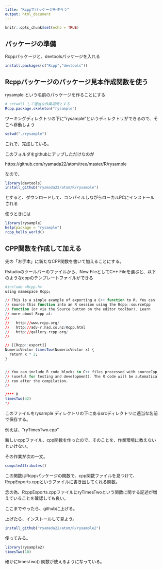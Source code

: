 ```yaml
---
title: "Rcppでパッケージを作ろう"
output: html_document
---
```


```r
knitr::opts_chunk$set(echo = TRUE)
```

## パッケージの準備

Rcppパッケージと、devtoolsパッケージを入れる

```r
install.packages(c("Rcpp","devtools"))
```

## Rcppパッケージのパッケージ見本作成関数を使う

rysample という名前のパッケージを作ることにする

```r
# setwd() して適当な作業場所とする
Rcpp.package.skeleton("rysample")
```

ワーキングディレクトリの下に"rysample"というディレクトリができるので、そこへ移動しよう
```r
setwd("./rysample")
```

これで、完成している。

このフォルダをgithubにアップしただけなのが

https://github.com/ryamada22/atom/tree/master/R/rysample 

なので、

```r
library(devtools)
install_github("ryamada22/atom/R/rysample")
```

とすると、ダウンロードして、コンパイルしながらローカルPCにインストールされる

使うときには
```r
library(rysample)
help(package = "rysample")
rcpp_hello_world()
```

## CPP関数を作成して加える

先の「お手本」に新たなCPP関数を書いて加えることにする。

Rstudioのツールバーのファイルから、New FileとしてC++ Fileを選ぶと、以下のようなcppのテンプレートファイルができる

```r
#include <Rcpp.h>
using namespace Rcpp;

// This is a simple example of exporting a C++ function to R. You can
// source this function into an R session using the Rcpp::sourceCpp 
// function (or via the Source button on the editor toolbar). Learn
// more about Rcpp at:
//
//   http://www.rcpp.org/
//   http://adv-r.had.co.nz/Rcpp.html
//   http://gallery.rcpp.org/
//

// [[Rcpp::export]]
NumericVector timesTwo(NumericVector x) {
  return x * 2;
}


// You can include R code blocks in C++ files processed with sourceCpp
// (useful for testing and development). The R code will be automatically 
// run after the compilation.
//

/*** R
timesTwo(42)
*/
```

このファイルをrysample ディレクトリの下にあるsrcディレクトリに適当な名前で保存する。

例えば、"ryTimesTwo.cpp"

新しいcppファイル、cpp関数を作ったので、そのことを、作業環境に教えないといけない。

その作業が次の一文。

```r
compileAttributes()
```

この関数はRcppパッケージの関数で、cpp関数ファイルを見つけて、RcppExports.cppというファイルに書き出してくれる関数。

念の為、RcppExports.cppファイルにryTimesTwoという関数に関する記述が増えていることを確認しても良い。

ここまでやったら、githubに上げる。

上げたら、インストールして見よう。

```r
install_github("ryamada22/atom/R/rysample2")
```

使ってみる。
```r
library(rysample2)
timesTwo(10) 
```

確かにtimesTwo() 関数が使えるようになっている。

